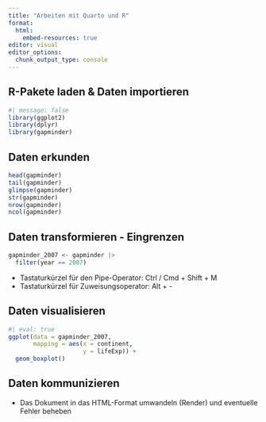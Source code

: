 ```yaml
---
title: "Arbeiten mit Quarto und R"
format:
  html:
    embed-resources: true
editor: visual
editor_options: 
  chunk_output_type: console
---
```


## R-Pakete laden & Daten importieren

```r
#| message: false
library(ggplot2)
library(dplyr)
library(gapminder)
```

## Daten erkunden 

```r
head(gapminder)
tail(gapminder)
glimpse(gapminder)
str(gapminder)
nrow(gapminder)
ncol(gapminder)
```

## Daten transformieren - Eingrenzen

```r
gapminder_2007 <- gapminder |> 
  filter(year == 2007)
```

-   Tastaturkürzel für den Pipe-Operator: Ctrl / Cmd + Shift + M
-   Tastaturkürzel für Zuweisungsoperator: Alt + -

## Daten visualisieren

```r
#| eval: true
ggplot(data = gapminder_2007,
       mapping = aes(x = continent,
                     y = lifeExp)) +
  geom_boxplot()
```

## Daten kommunizieren

-   Das Dokument in das HTML-Format umwandeln (Render) und eventuelle Fehler beheben
